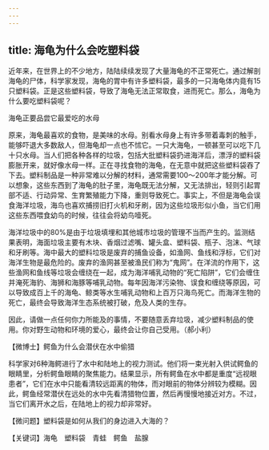 ```yaml
---
---
---
```

title: 海龟为什么会吃塑料袋
---




近年来，在世界上的不少地方，陆陆续续发现了大量海龟的不正常死亡。通过解剖海龟的尸体，科学家发现，海龟的胃中有许多塑料袋，最多的一只海龟体内竟有15只塑料袋。正是这些塑料袋，导致了海龟无法正常取食，进而死亡。那么，海龟为什么要吃塑料袋呢？

海龟正要品尝它最爱吃的水母



原来，海龟最喜欢的食物，是美味的水母。别看水母身上有许多带着毒刺的触手，能够吓退大多数敌人，但海龟却一点也不怵它。一只大海龟，一顿甚至可以吃下几十只水母。当人们把各种各样的垃圾，包括大批塑料袋扔进海洋后，漂浮的塑料袋膨胀开来，就好像水母一样。正在寻找食物的海龟，在无意中就把这些塑料袋吞了下去。塑料制品是一种非常难以分解的材料，通常需要100～200年才能分解。可以想象，这些东西到了海龟的肚子里，海龟既无法分解，又无法排出，轻则引起胃部不适、行动异常、生育繁殖能力下降，重则导致死亡。事实上，不但是海龟会误食海洋垃圾，海鸟也喜欢捕捞旧打火机和牙刷，因为这些垃圾形似小鱼，当它们用这些东西喂食幼鸟的时候，往往会将幼鸟噎死。

海洋垃圾中的80%是由于垃圾填埋和其他城市垃圾的管理不当而产生的。监测结果表明，海面垃圾主要有木块、香烟过滤嘴、罐头盒、塑料袋、瓶子、泡沫、气球和牙刷等。海中最大的塑料垃圾是废弃的捕鱼设备，如渔网、鱼线和浮标，它们对海洋生物是最危险的。废弃的渔网甚至被渔民们称为“鬼网”。在洋流的作用下，这些渔网和鱼线等垃圾会缠绕在一起，成为海洋哺乳动物的“死亡陷阱”，它们会缠住并淹死海豹、海狮和海豚等哺乳动物。每年因海洋污染物、误食和缠绕等原因，可以导致成百上千的海龟、鲸类等水生哺乳动物和上百万只海鸟死亡。而海洋生物的死亡，最终会导致海洋生态系统被打破，危及人类的生存。

因此，请做一点任何你力所能及的事情，不要随意丢弃垃圾，减少塑料制品的使用。你对野生动物和环境的爱心，最终会让你自己受用。（郝小利）





【微博士】鳄鱼为什么会潜伏在水中偷猎

科学家对6种海鳄进行了水中和陆地上的视力测试。他们将一束光射入供试鳄鱼的眼睛里，分析鳄鱼眼睛的聚焦能力。结果显示，所有鳄鱼在水中都是重度“远视眼患者”，它们在水中只能看清较远距离的物体，而对眼前的物体分辨较为模糊。因此，鳄鱼经常潜伏在远处的水中先看清猎物位置，然后再慢慢地接近对方。不过，当它们离开水之后，在陆地上的视力却非常好。

【微问题】塑料袋是如何从我们的身边进入大海的？

【关键词】海龟　塑料袋　青蛙　鳄鱼　盐腺